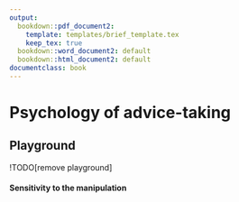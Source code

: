 ```yaml
---
output:
  bookdown::pdf_document2:
    template: templates/brief_template.tex
    keep_tex: true
  bookdown::word_document2: default
  bookdown::html_document2: default
documentclass: book
---
```


# Psychology of advice-taking {#chapter-advice-taking}

<!-- Here should be a detailed introduction. Niccolo's stuff about advice-taking, and then introduce my research on advisor selection. Maybe merge this with the previous section. -->

## Playground
!TODO[remove playground]

#### \prereg{} Sensitivity to the manipulation 

\begin{equation}
\text{PickRate}_{block>3} = \beta_1 \cdot \text{AgreementDifference}_{block=3} + 
  \beta_2 \cdot \text{PickRate}_{block=3} + 
  \beta_3 \cdot \text{AgreementDifference}_{block=3} \cdot \text{PickRate}_{block=3}
(\#eq:ex1-initial-agreement-pick-rate)
\end{equation}